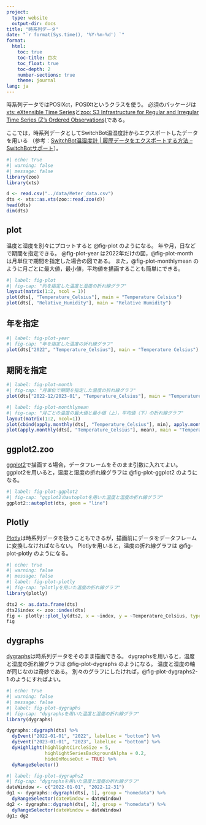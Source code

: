 ```yaml
---
project:
  type: website
  output-dir: docs
title: "時系列データ"
date: "`r format(Sys.time(), '%Y-%m-%d') `"
format:
  html:
    toc: true
    toc-title: 目次
    toc_float: true
    toc-depth: 2
    number-sections: true
    theme: journal
lang: ja
---
```


時系列データではPOSIXct，POSIXtというクラスを使う。
必須のパッケージは[xts: eXtensible Time Series](https://cran.r-project.org/web/packages/xts/index.html){target="_blank"}と[zoo: S3 Infrastructure for Regular and Irregular Time Series (Z's Ordered Observations)](https://cran.r-project.org/web/packages/zoo/index.html){target="_blank"}である。

ここでは，時系列データとしてSwitchBot温湿度計からエクスポートしたデータを用いる
（参考：[SwitchBot温湿度計 | 履歴データをエクスポートする方法 – SwitchBotサポート](https://support.switch-bot.com/hc/ja/articles/360037754674-SwitchBot%E6%B8%A9%E6%B9%BF%E5%BA%A6%E8%A8%88-%E5%B1%A5%E6%AD%B4%E3%83%87%E3%83%BC%E3%82%BF%E3%82%92%E3%82%A8%E3%82%AF%E3%82%B9%E3%83%9D%E3%83%BC%E3%83%88%E3%81%99%E3%82%8B%E6%96%B9%E6%B3%95){target="_blank"}）。

```r
#| echo: true
#| warning: false
#| message: false
library(zoo)
library(xts)

d <- read.csv("../data/Meter_data.csv")
dts <- xts::as.xts(zoo::read.zoo(d))
head(dts)
dim(dts)
```

## plot

温度と湿度を別々にプロットすると @fig-plot のようになる。
年や月，日などで期間を指定できる。
@fig-plot-year は2022年だけの図，@fig-plot-month は月単位で期間を指定した場合の図である。
また，@fig-plot-monthlymean のように月ごとに最大値，最小値，平均値を描画することも簡単にできる。

```r
#| label: fig-plot
#| fig-cap: "列を指定した温度と湿度の折れ線グラフ"
layout(matrix(1:2, ncol = 1))
plot(dts[, "Temperature_Celsius"], main = "Temperature Celsius")
plot(dts[, "Relative_Humidity"], main = "Relative Humidity")
```

:::{.panel-tabset}
## 年を指定
```r
#| label: fig-plot-year
#| fig-cap: "年を指定した温度の折れ線グラフ"
plot(dts["2022", "Temperature_Celsius"], main = "Temperature Celsius")
```

## 期間を指定
```r
#| label: fig-plot-month
#| fig-cap: "月単位で期間を指定した温度の折れ線グラフ"
plot(dts["2022-12/2023-01", "Temperature_Celsius"], main = "Temperature Celsius")
```
:::

```r
#| label: fig-plot-monthlymean
#| fig-cap: "月ごとの温度の最大値と最小値（上），平均値（下）の折れ線グラフ"
layout(matrix(1:2, ncol=1))
plot(cbind(apply.monthly(dts[, "Temperature_Celsius"], min), apply.monthly(dts[, "Temperature_Celsius"], max)), main = "Temperature Celsius")
plot(apply.monthly(dts[, "Temperature_Celsius"], mean), main = "Temperature Celsius")
```

## ggplot2.zoo

[ggplot2](https://ggplot2.tidyverse.org/){target="_blank"}で描画する場合，データフレームをそのまま引数に入れてよい。
ggplot2を用いると，温度と湿度の折れ線グラフは @fig-plot-ggplot2 のようになる。

```r
#| label: fig-plot-ggplot2
#| fig-cap: "ggplot2のautoplotを用いた温度と湿度の折れ線グラフ"
ggplot2::autoplot(dts, geom = "line")
```

## Plotly

[Plotly](https://plotly.com/r/){target="_blank"}は時系列データを扱うこともできるが，描画前にデータをデータフレームに変換しなければならない。
Plotlyを用いると，温度の折れ線グラフは @fig-plot-plotly のようになる。

```r
#| echo: true
#| warning: false
#| message: false
#| label: fig-plot-plotly
#| fig-cap: "plotlyを用いた温度の折れ線グラフ"
library(plotly)

dts2 <- as.data.frame(dts)
dts2$index <- zoo::index(dts)
fig <- plotly::plot_ly(dts2, x = ~index, y = ~Temperature_Celsius, type = 'scatter', mode = 'lines')
fig
```

## dygraphs

[dygraphs](https://rstudio.github.io/dygraphs/){target="_blank"}は時系列データをそのまま描画できる。
dygraphsを用いると，温度と湿度の折れ線グラフは @fig-plot-dygraphs のようになる。
温度と湿度の軸が同じなのは奇妙である。
別々のグラフにしたければ，@fig-plot-dygraphs2-1 のようにすればよい。

```r
#| echo: true
#| warning: false
#| message: false
#| label: fig-plot-dygraphs
#| fig-cap: "dygraphsを用いた温度と湿度の折れ線グラフ"
library(dygraphs)

dygraphs::dygraph(dts) %>%
  dyEvent("2022-01-01", "2022", labelLoc = "bottom") %>%
  dyEvent("2023-01-01", "2023", labelLoc = "bottom") %>%
  dyHighlight(highlightCircleSize = 5,
              highlightSeriesBackgroundAlpha = 0.2,
              hideOnMouseOut = TRUE) %>%
  dyRangeSelector()
```

```r
#| label: fig-plot-dygraphs2
#| fig-cap: "dygraphsを用いた温度と湿度の折れ線グラフ"
dateWindow <- c("2022-01-01", "2022-12-31")
dg1 <- dygraphs::dygraph(dts[, 1], group = "homedata") %>%
  dyRangeSelector(dateWindow = dateWindow)
dg2 <- dygraphs::dygraph(dts[, 2], group = "homedata") %>%
  dyRangeSelector(dateWindow = dateWindow)
dg1; dg2
```
